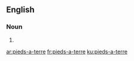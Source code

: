 ==English==

===Noun===
{{head|en|plural}}

# {{plural of|pied-a-terre|lang=en}}

[[ar:pieds-a-terre]]
[[fr:pieds-a-terre]]
[[ku:pieds-a-terre]]